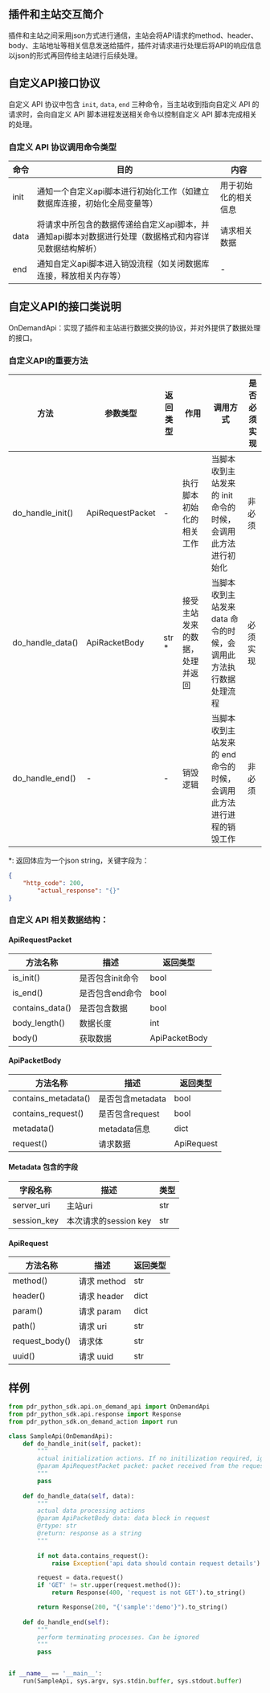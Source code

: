 ## 插件和主站交互简介

插件和主站之间采用json方式进行通信，主站会将API请求的method、header、body、主站地址等相关信息发送给插件，插件对请求进行处理后将API的响应信息以json的形式再回传给主站进行后续处理。


## 自定义API接口协议

自定义 API 协议中包含 `init`, `data`, `end` 三种命令，当主站收到指向自定义 API 的请求时，会向自定义 API 脚本进程发送相关命令以控制自定义 API 脚本完成相关的处理。

### 自定义 API 协议调用命令类型

|命令|目的|内容|
|---|---|---|
|init|通知一个自定义api脚本进行初始化工作（如建立数据库连接，初始化全局变量等）|用于初始化的相关信息|
|data|将请求中所包含的数据传递给自定义api脚本，并通知api脚本对数据进行处理（数据格式和内容详见数据结构解析）|请求相关数据|
|end|通知自定义api脚本进入销毁流程（如关闭数据库连接，释放相关内存等）|-|


## 自定义API的接口类说明

OnDemandApi：实现了插件和主站进行数据交换的协议，并对外提供了数据处理的接口。


### 自定义API的重要方法

|方法|参数类型|返回类型|作用|调用方式|是否必须实现|
|---|---|---|---|---|---|
|do_handle_init()|ApiRequestPacket|-|执行脚本初始化的相关工作|当脚本收到主站发来的 init 命令的时候，会调用此方法进行初始化|非必须|
|do_handle_data()|ApiRacketBody|str \*|接受主站发来的数据，处理并返回|当脚本收到主站发来 data 命令的时候，会调用此方法执行数据处理流程|必须实现|
|do_handle_end()|-|-|销毁逻辑|当脚本收到主站发来的 end 命令的时候，会调用此方法进行进程的销毁工作|非必须|

\*: 返回体应为一个json string，关键字段为：

```json
{
    "http_code": 200,
		"actual_response": "{}"
}
```

### 自定义 API 相关数据结构：

#### ApiRequestPacket

|方法名称|描述|返回类型|
|---|---|---|
|is_init()|是否包含init命令|bool|
|is_end()|是否包含end命令|bool|
|contains_data()|是否包含数据|bool|
|body_length()|数据长度|int|
|body()|获取数据|ApiPacketBody|


#### ApiPacketBody

|方法名称|描述|返回类型|
|---|---|---|
|contains_metadata()|是否包含metadata|bool|
|contains_request()|是否包含request|bool|
|metadata()|metadata信息|dict|
|request()|请求数据|ApiRequest|

#### Metadata 包含的字段

|字段名称|描述|类型|
|---|---|---|
|server_uri|主站uri|str|
|session_key|本次请求的session key|str|


#### ApiRequest

|方法名称|描述|返回类型|
|---|---|---|
|method()|请求 method | str |
|header()|请求 header |dict|
|param()|请求 param |dict|
|path()|请求 uri |str|
|request_body()|请求体 | str |
|uuid()|请求 uuid |str|


## 样例


```python
from pdr_python_sdk.api.on_demand_api import OnDemandApi
from pdr_python_sdk.api.response import Response
from pdr_python_sdk.on_demand_action import run

class SampleApi(OnDemandApi):
    def do_handle_init(self, packet):
        """
        actual initialization actions. If no initilization required, ignore this method
        @param ApiRequestPacket packet: packet received from the request
        """
        pass
		
    def do_handle_data(self, data):
        """
        actual data processing actions
        @param ApiPacketBody data: data block in request
        @rtype: str
        @return: response as a string
        """
				
        if not data.contains_request():
            raise Exception('api data should contain request details')

        request = data.request()
        if 'GET' != str.upper(request.method()):
            return Response(400, 'request is not GET').to_string()

        return Response(200, "{'sample':'demo'}").to_string()
	
    def do_handle_end(self):
        """
        perform terminating processes. Can be ignored
        """
        pass


if __name__ == '__main__':
    run(SampleApi, sys.argv, sys.stdin.buffer, sys.stdout.buffer)
```